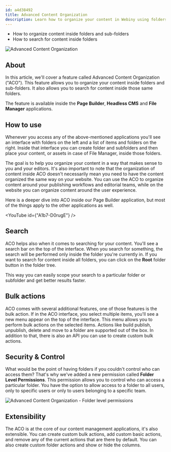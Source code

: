 ```yaml
---
id: a4d38492
title: Advanced Content Organization
description: Learn how to organize your content in Webiny using folders.
---
```



<Alert type="success" title="What You’ll Learn">

- How to organize content inside folders and sub-folders
- How to search for content inside folders

</Alert>

![Advanced Content Organization](./assets/aco.png)

## About

In this article, we'll cover a feature called Advanced Content Organization ("ACO"). This feature allows you to organize your content inside folders and sub-folders. It also allows you to search for content inside those same folders.

The feature is available inside the **Page Builder**, **Headless CMS** and **File Manager** applications.

## How to use

Whenever you access any of the above-mentioned applications you'll see an interface with folders on the left and a list of items and folders on the right. Inside that interface you can create folder and subfolders and then place your content, or assets in case of File Manager, inside those folders.

The goal is to help you organize your content in a way that makes sense to you and your editors. It's also important to note that the organization of content inside ACO doesn't necessarily mean you need to have the content organized the same way on your website. You can use the ACO to organize content around your publishing workflows and editorial teams, while on the website you can organize content around the user experience.

Here is a deeper dive into ACO inside our Page Builder application, but most of the things apply to the other applications as well.

<YouTube id={"A1b7-D0rugE"} />

## Search

ACO helps also when it comes to searching for your content. You'll see a search bar on the top of the interface. When you search for something, the search will be performed only inside the folder you're currently in. If you want to search for content inside all folders, you can click on the **Root** folder button in the folder tree.

This way you can easily scope your search to a particular folder or subfolder and get better results faster.

## Bulk actions

ACO comes with several additional features, one of those features is the bulk action. If in the ACO interface, you select multiple items, you'll see a new menu appear on the top of the interface. This menu allows you to perform bulk actions on the selected items. Actions like build publish, unpublish, delete and move to a folder are supported out of the box. In addition to that, there is also an API you can use to create custom bulk actions.

## Security & Control

What would be the point of having folders if you couldn't control who can access them? That's why we've added a new permission called **Folder Level Permissions**. This permission allows you to control who can access a particular folder. You have the option to allow access to a folder to all users, only to specific users or only to users belonging to a specific team.

![Advanced Content Organization - Folder level permissions](./assets/flp.png)

## Extensibility

The ACO is at the core of our content management applications, it's also extensible. You can create custom bulk actions, add custom basic actions, and remove any of the current actions that are there by default. You can also create custom folder actions and show or hide the columns.
